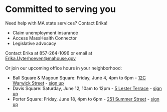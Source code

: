 ---
---


# Committed to serving you 

Need help with MA state services? Contact Erika!

-   Claim unemployment insurance
-   Access MassHealth Connector
-   Legislative advocacy

Contact Erika at 857-264-1096 or email at Erika.Uyterhoeven@mahouse.gov

Or join our upcoming office hours in your neighborhood:

- Ball Square & Magoun Square: Friday, June 4, 4pm to 6pm - [12C Warwick Street](https://www.google.com/maps/place/12+Warwick+St,+Somerville,+MA+02145/@42.3943874,-71.1122023,17z/data=!3m1!4b1!4m5!3m4!1s0x89e3772608200fe1:0xbd3d6decd2c27a4a!8m2!3d42.3943874!4d-71.1100136) - [sign up](https://hs-7055275.t.hubspotstarter-hq.net/e2t/tc/VWwMZJ3pQJRvW4wQyM78PcGMRW4bWRWk4s0ZfMN9k7Mb93lGnpV1-WJV7CgBH4V7cZws90VGc4W9346xq8WYjtkW3hxcFH2s7GqRW9d03mN6RsDXPVNMDNf15PxS2W3sV-n58fHGhSV7xrHY4PNVC7W1q_cpJ262m2dW2ssCQc2stXZ0W2RSTRx44b503VVnSP06HtsMzW9jjn5C2vz9qvW1YDvSw8xgcPqW1-5BBd2zPC-BN3y5H4Mp-99KW4sk6ym4SL3zQW2BQlN23xXndhW28QMNS5jrT2dW2Qqxfq32Y5KzW2Kn6kb8q48PLW7Y_vDc61RGx-W6wsc7H3lTMflW8CM1y51mn_w6W1ptcxn8CsGB2W2-4wn34YPJZdW3pm2qR7jWKFD3gJD1)
- Davis Square: Saturday, June 12, 10am to [](https://www.google.com/maps/search/12pm+-+5+Lester+Terrace?entry=gmail&source=g)12pm - [5 Lester Terrace](https://www.google.com/maps/place/5+Lester+Terrace,+Somerville,+MA+02144/@42.3969994,-71.1271034,17z/data=!3m1!4b1!4m5!3m4!1s0x89e3771ecd133c09:0x81e5cff9597a00fa!8m2!3d42.3969994!4d-71.1249147) - [sign up](https://hs-7055275.t.hubspotstarter-hq.net/e2t/tc/VWwMZJ3pQJRvW4wQyM78PcGMRW4bWRWk4s0ZfMN9k7Mb93lGnpV1-WJV7CgBchW8ngsR07kTJXjW4D1DFq3xV-B8W1XZQc33kY5NkW5gmk821W1JjmN2cj7Xczx2BSN2T3rm4xS60sW363S5Z3082qLW1g7Ny97nJyCbLVWmTk7bbCW5jDcbm8CtktvW78rFGP3gpbj1W6swyN61bv1j2W1kTpBY7cnQZyW3dr1v94YrdSvW7d1GxZ5pM1JWW1-t_7m6h4xygW1296WL8d2ZngW34Cxz19d4BF1W1vmz0K98d2n5VCXymd4VYd7PW5vvwHd1PN9szW7LPSQV8lkT9ZW5FBDYS6tpfWVV3cpCl8kWF2wW2DCYc613KbnrW5qbT2F19-nRT2rd1)
- Porter Square: Friday, June 18, 4pm to 6pm - [251 Summer Street](https://www.google.com/maps/place/251+Summer+St,+Somerville,+MA+02143/@42.3902038,-71.1151384,17z/data=!3m1!4b1!4m5!3m4!1s0x89e37724cd59479f:0x3337e18cd2d220e7!8m2!3d42.3902038!4d-71.1129497) - [sign up](https://hs-7055275.t.hubspotstarter-hq.net/e2t/tc/VWwMZJ3pQJRvW4wQyM78PcGMRW4bWRWk4s0ZfMN9k7Mb93lGnpV1-WJV7CgTKqW8pLl4b2BLbzRN4KxNz2DXxWQW6X405L3fCpLSW8YNPQG8P-XhCW1SLCMK19v5zFW39r43y3167zrVt1MJx1nX3HLW4dMcvg3z94RRW782ZmQ5zTd8jW4DrpBY3mhgB3W5sCyyQ47BNCRW4HZ5J-9lrlDmW2BP_YD5dpBZfN50NW1Ntr_QhVhHrbx5gD7WZW6ld_sm7N4kwXW1x_bRx38gxNlV734YW7tbH2CW5FXvYz6P4B2mV87syn368rK4W2WN1w63mv8XKN3Cc8SJtwbSLMp3fyWPsNFcW9gKq_L20ksHYVD9bC16FTyrBW3PwNRf5FdnJV3m8r1)
